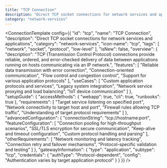 ```yaml
---
title: "TCP Connection"
description: "Direct TCP socket connections for network services and applications"
category: "network-services"
---
```



<ConnectionTemplate config={{
  "id": "tcp",
  "name": "TCP Connection",
  "description": "Direct TCP socket connections for network services and applications",
  "category": "network-services",
  "icon-name": "tcp",
  "tags": [
    "network",
    "socket",
    "protocol",
    "low-level"
  ],
  "isNew": false,
  "overview": {
    "description": "TCP (Transmission Control Protocol) connections provide reliable, ordered, and error-checked delivery of data between applications running on hosts communicating via an IP network.",
    "features": [
      "Reliable data transmission with error correction",
      "Connection-oriented communication",
      "Flow control and congestion control",
      "Support for various application protocols"
    ],
    "useCases": [
      "Custom application protocols and services",
      "Legacy system integration",
      "Network service proxying and load balancing",
      "IoT device communication"
    ]
  },
  "setupGuide": {
    "accessMethods": {
      "webapp": true,
      "cli": true,
      "runbooks": true
    },
    "requirements": [
      "Target service listening on specified port",
      "Network connectivity to target host and port",
      "Firewall rules allowing TCP traffic",
      "Understanding of target protocol requirements"
    ]
  },
  "advancedConfiguration": {
    "connectionString": "tcp://hostname:port",
    "featureConfiguration": [
      "Connection pooling for high-throughput scenarios",
      "SSL/TLS encryption for secure communication",
      "Keep-alive and timeout configuration",
      "Custom protocol handling and parsing"
    ],
    "otherRequirements": [
      "Network monitoring and latency tracking",
      "Connection retry and failover mechanisms",
      "Protocol-specific validation and testing"
    ]
  },
  "gatewayInformation": {
    "type": "application",
    "subtype": "tcp",
    "credentials": {
      "authType": "Protocol-dependent",
      "config": "Authentication varies by target application protocol"
    }
  }
}} />
